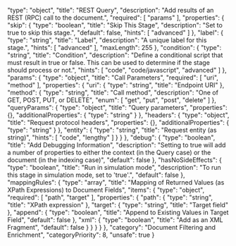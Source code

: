   "type": "object",
  "title": "REST Query",
  "description": "Add results of an REST (RPC) call to the document.",
  "required": [
    "params"
  ],
  "properties": {
    "skip": {
      "type": "boolean",
      "title": "Skip This Stage",
      "description": "Set to true to skip this stage.",
      "default": false,
      "hints": [
        "advanced"
      ]
    },
    "label": {
      "type": "string",
      "title": "Label",
      "description": "A unique label for this stage.",
      "hints": [
        "advanced"
      ],
      "maxLength": 255
    },
    "condition": {
      "type": "string",
      "title": "Condition",
      "description": "Define a conditional script that must result in true or false. This can be used to determine if the stage should process or not.",
      "hints": [
        "code",
        "code/javascript",
        "advanced"
      ]
    },
    "params": {
      "type": "object",
      "title": "Call Parameters",
      "required": [
        "uri",
        "method"
      ],
      "properties": {
        "uri": {
          "type": "string",
          "title": "Endpoint URI"
        },
        "method": {
          "type": "string",
          "title": "Call method",
          "description": "One of GET, POST, PUT, or DELETE",
          "enum": [
            "get",
            "put",
            "post",
            "delete"
          ]
        },
        "queryParams": {
          "type": "object",
          "title": "Query parameters",
          "properties": {},
          "additionalProperties": {
            "type": "string"
          }
        },
        "headers": {
          "type": "object",
          "title": "Request protocol headers",
          "properties": {},
          "additionalProperties": {
            "type": "string"
          }
        },
        "entity": {
          "type": "string",
          "title": "Request entity (as string)",
          "hints": [
            "code",
            "lengthy"
          ]
        }
      }
    },
    "debug": {
      "type": "boolean",
      "title": "Add Debugging Information",
      "description": "Setting to true will add a number of properties to either the context (in the Query case) or the document (in the indexing case)",
      "default": false
    },
    "hasNoSideEffects": {
      "type": "boolean",
      "title": "Run in simulation mode",
      "description": "To run this stage in simulation mode, set to 'true'.",
      "default": false
    },
    "mappingRules": {
      "type": "array",
      "title": "Mapping of Returned Values (as XPath Expressions) to Document Fields",
      "items": {
        "type": "object",
        "required": [
          "path",
          "target"
        ],
        "properties": {
          "path": {
            "type": "string",
            "title": "XPath expression"
          },
          "target": {
            "type": "string",
            "title": "Target field"
          },
          "append": {
            "type": "boolean",
            "title": "Append to Existing Values in Target Field",
            "default": false
          },
          "xml": {
            "type": "boolean",
            "title": "Add as an XML Fragment",
            "default": false
          }
        }
      }
    }
  },
  "category": "Document Filtering and Enrichment",
  "categoryPriority": 8,
  "unsafe": true
}
